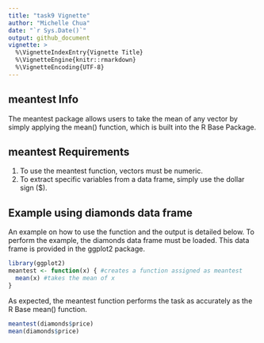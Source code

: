 ---
title: "task9 Vignette"
author: "Michelle Chua"
date: "`r Sys.Date()`"
output: github_document
vignette: >
  %\VignetteIndexEntry{Vignette Title}
  %\VignetteEngine{knitr::rmarkdown}
  %\VignetteEncoding{UTF-8}
---

## meantest Info

The meantest package allows users to take the mean of any vector by simply applying the mean() function, which is built into the R Base Package.

## meantest Requirements

1) To use the meantest function, vectors must be numeric. 
2) To extract specific variables from a data frame, simply use the dollar sign ($).

## Example using diamonds data frame

An example on how to use the function and the output is detailed below. To perform the example, the diamonds data frame must be loaded. This data frame is provided in the ggplot2 package.

```{r echo=FALSE, warning=FALSE}
library(ggplot2)
meantest <- function(x) { #creates a function assigned as meantest
  mean(x) #takes the mean of x
}
```
As expected, the meantest function performs the task as accurately as the R Base mean() function.
```{r echo=TRUE, warning=FALSE}
meantest(diamonds$price)
mean(diamonds$price)
```
